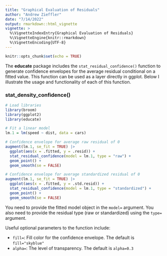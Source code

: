 ```yaml
---
title: "Graphical Evaluation of Residuals"
author: "Andrew Zieffler"
date: "7/14/2022"
output: rmarkdown::html_vignette
vignette: >
  %\VignetteIndexEntry{Graphical Evaluation of Residuals}
  %\VignetteEngine{knitr::rmarkdown}
  %\VignetteEncoding{UTF-8}
---
```


```r
knitr::opts_chunk$set(echo = TRUE)
```

The **educate** package includes the `stat_residual_confidence()` function to generate confidence envelopes for the average residual conditional on a fitted value. This function  can be used as a layer directly in ggplot. Below I illustrate the usage and functionality of each of this function.

### stat_density_confidence()

```r
# Load libraries
library(broom)
library(ggplot2)
library(educate)

# Fit a linear model
lm.1 = lm(speed ~ dist, data = cars)

# Confidence envelope for average raw residual of 0
augment(lm.1, se_fit = TRUE) |>
  ggplot(aes(x = .fitted, y = .resid)) +
  stat_residual_confidence(model = lm.1, type = "raw") +
  geom_point() +
  geom_smooth(se = FALSE)

# Confidence envelope for average standardized residual of 0
augment(lm.1, se_fit = TRUE) |>
  ggplot(aes(x = .fitted, y = .std.resid)) +
  stat_residual_confidence(model = lm.1, type = "standardized") +
  geom_point() +
  geom_smooth(se = FALSE)
```

You need to provide the fitted model object in the `model=` argument. You also need to provide the residual type (raw or standardized) using the `type=` argument.


Useful optional parameters to the function include:

- `fill=`: Fill color for the confidence envelope. The default is `fill="skyblue"`
- `alpha=`: The level of transparency. The default is `alpha=0.3`



